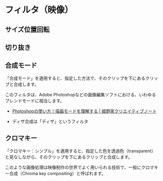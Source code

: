 # フィルタ（映像）

## サイズ位置回転

## 切り抜き

## 合成モード

「合成モード」を適用すると、指定した方法で、そのクリップを下にあるクリップと合成します。

このフィルタは、Adobe Photoshopなどの画像編集ソフトにおける、いわゆるブレンドモードに相当します。

- [Photoshopの使い方！描画モードを理解する | 姫野家クリエイティブノート](https://note.himenoke.com/blending-mode/)

- ディザ合成は「ディザ」というフィルタ

## クロマキー

「クロマキー：シンプル」を適用すると、指定した色を透過色（transparent）と見なしながら、そのクリップを下にあるクリップと合成します。

このような画像処理は映像制作の世界でよく用いられる技術で、一般にクロマキー合成（Chroma key compositing）と呼ばれます。
